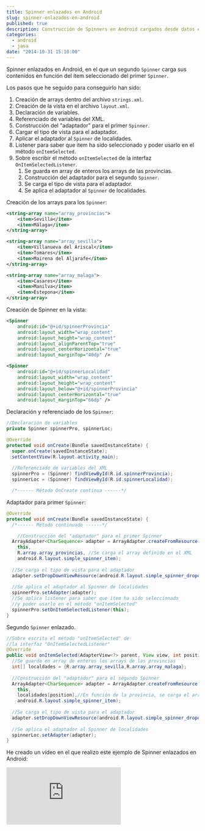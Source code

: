 ---
title: Spinner enlazados en Android
slug: spinner-enlazados-en-android
published: true
description: Construcción de Spinners en Android cargados desde datos en formato XML y segundo Spinner en función de los seleccionado en el primero
categories:
  - android
  - java
date: "2014-10-31 15:10:00"
---

Spinner enlazados en Android, en el que un segundo <code>Spinner</code> carga sus contenidos en función del ítem seleccionado del primer <code>Spinner</code>.

Los pasos que he seguido para conseguirlo han sido:

1.  Creación de arrays dentro del archivo `strings.xml`.
2.  Creación de la vista en el archivo `layout.xml`.
3.  Declaración de variables.
4.  Referenciado de variables del XML.
5.  Construcción del "adaptador" para el primer `Spinner`.
6.  Cargar el tipo de vista para el adaptador.
7.  Aplicar el adaptador al `Spinner` de localidades.
8.  Listener para saber que item ha sido seleccionado y poder usarlo en el método `onItemSelected`.
9.  Sobre escribir el método `onItemSelected` de la interfaz `OnItemSelectedListener`.
    1.  Se guarda en array de enteros los arrays de las provincias.
    2.  Construcción del adaptador para el segundo `Spinner`.
    3.  Se carga el tipo de vista para el adaptador.
    4.  Se aplica el adaptador al `Spinner` de localidades.

Creación de los arrays para los <code>Spinner</code>:

```xml
<string-array name="array_provincias">
    <item>Sevilla</item>
    <item>Málaga</item>
</string-array>

<string-array name="array_sevilla">
    <item>Villanueva del Ariscal</item>
    <item>Tomares</item>
    <item>Mairena del Aljarafe</item>
</string-array>

<string-array name="array_malaga">
    <item>Casares</item>
    <item>Manilva</item>
    <item>Estepona</item>
</string-array>
```

Creación de Spinner en la vista:

```xml
<Spinner
    android:id="@+id/spinnerProvincia"
    android:layout_width="wrap_content"
    android:layout_height="wrap_content"
    android:layout_alignParentTop="true"
    android:layout_centerHorizontal="true"
    android:layout_marginTop="40dp" />

<Spinner
    android:id="@+id/spinnerLocalidad"
    android:layout_width="wrap_content"
    android:layout_height="wrap_content"
    android:layout_below="@+id/spinnerProvincia"
    android:layout_centerHorizontal="true"
    android:layout_marginTop="66dp" />
```

Declaración y referenciado de los <code>Spinner</code>:

```java
//Declaración de variables
private Spinner spinnerPro, spinnerLoc;

@Override
protected void onCreate(Bundle savedInstanceState) {
  super.onCreate(savedInstanceState);
  setContentView(R.layout.activity_main);
  
  //Referenciado de variables del XML
  spinnerPro = (Spinner) findViewById(R.id.spinnerProvincia);
  spinnerLoc = (Spinner) findViewById(R.id.spinnerLocalidad);

  /*------ Método OnCreate continua ------*/
```

Adaptador para primer <code>Spinner</code>:

```java
@Override
protected void onCreate(Bundle savedInstanceState) {
  /*------ Método continuado ------*/

    //Construcción del "adaptador" para el primer Spinner
  ArrayAdapter<CharSequence> adapter = ArrayAdapter.createFromResource(
    this, 
    R.array.array_provincias, //Se carga el array definido en el XML
    android.R.layout.simple_spinner_item);
  
  //Se carga el tipo de vista para el adaptador
  adapter.setDropDownViewResource(android.R.layout.simple_spinner_dropdown_item);
  
  //Se aplica el adaptador al Spinner de localidades
  spinnerPro.setAdapter(adapter);
  //Se aplica listener para saber que item ha sido seleccionado
  //y poder usarlo en el método "onItemSelected"
  spinnerPro.setOnItemSelectedListener(this);
}
```

Segundo <code>Spinner</code> enlazado.

```java
//Sobre escrito el método "onItemSelected" de
//la interfaz "OnItemSelectedListener"
@Override
public void onItemSelected(AdapterView<?> parent, View view, int position, long id) {
  //Se guarda en array de enteros los arrays de las provincias
  int[] localdades = {R.array.array_sevilla,R.array.array_malaga};
  
  //Construcción del "adaptador" para el segundo Spinner
  ArrayAdapter<CharSequence> adapter = ArrayAdapter.createFromResource(
    this,
    localidades[position],//En función de la provincia, se carga el array que corresponda del XML
    android.R.layout.simple_spinner_item);
  
  //Se carga el tipo de vista para el adaptador
  adapter.setDropDownViewResource(android.R.layout.simple_spinner_dropdown_item);
  
  //Se aplica el adaptador al Spinner de localidades
  spinnerLoc.setAdapter(adapter); 
}
```

He creado un vídeo en el que realizo este ejemplo de Spinner enlazados en Android:

<iframe class="ratio-16-9" title={frontmatter.title} type="text/html" src="http://www.youtube.com/embed/AtuZoSpbypI?autoplay=0&origin=https://ivanalbizu.eu/" frameborder="0"></iframe>

